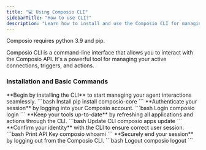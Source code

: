 ```yaml
---
title: "💻 Using Composio CLI"
sidebarTitle: "How to use CLI?"
description: "Learn how to install and use the Composio CLI for managing your agent interactions."
---
```


<Warning>Composio requires python 3.9 and pip.</Warning>

Composio CLI is a command-line interface that allows you to interact with the Composio API. It's a powerful tool for managing your active connections, triggers, and actions.

### Installation and Basic Commands

<Steps>
<Step title="Install Composio CLI">
**Begin by installing the CLI** to start managing your agent interactions seamlessly.
  <CodeGroup>
  ```bash Install
  pip install composio-core
  ```
  </CodeGroup>
</Step>
<Step title="Login to Composio">
**Authenticate your session** by logging into your Composio account.
  <CodeGroup>
  ```bash Login 
  composio login
  ```
  </CodeGroup>
</Step>

<Step title="Update all Apps & Actions">
**Keep your tools up-to-date** by refreshing all applications and actions through the CLI.
  <CodeGroup>
  ```bash Update CLI
  composio apps update
  ```
  </CodeGroup>
</Step>
<Step title="Verify Current User Identity">
**Confirm your identity** with the CLI to ensure correct user session.
  <CodeGroup>
  ```bash Print API Key
  composio whoami
  ```
  </CodeGroup>
</Step>
<Step title="Logout from Composio">
**Securely end your session** by logging out from the Composio CLI.
  <CodeGroup>
  ```bash Logout
  composio logout
  ```
  </CodeGroup>
</Step>
</Steps>
